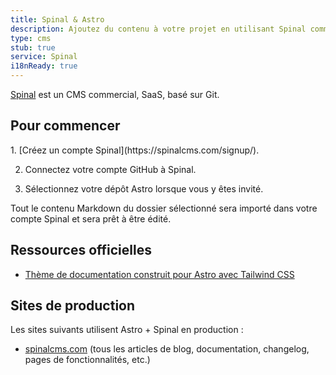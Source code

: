 ```yaml
---
title: Spinal & Astro
description: Ajoutez du contenu à votre projet en utilisant Spinal comme CMS.
type: cms
stub: true
service: Spinal
i18nReady: true
---
```


[Spinal](https://spinalcms.com/cms-for-astro/) est un CMS commercial, SaaS, basé sur Git.

## Pour commencer

<Steps>
1. [Créez un compte Spinal](https://spinalcms.com/signup/).

2. Connectez votre compte GitHub à Spinal.

3. Sélectionnez votre dépôt Astro lorsque vous y êtes invité.
</Steps>

Tout le contenu Markdown du dossier sélectionné sera importé dans votre compte Spinal et sera prêt à être édité.

## Ressources officielles
- [Thème de documentation construit pour Astro avec Tailwind CSS](https://spinalcms.com/resources/astro-documentation-theme-with-tailwind-css/)
## Sites de production

Les sites suivants utilisent Astro + Spinal en production :

- [spinalcms.com](https://spinalcms.com/) (tous les articles de blog, documentation, changelog, pages de fonctionnalités, etc.)